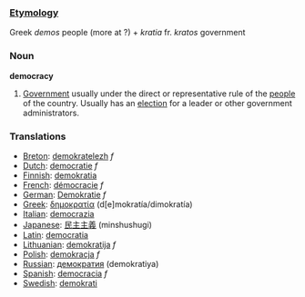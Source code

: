 ===[[Etymology]]===
Greek ''demos'' people (more at ?) + ''kratia'' fr. ''kratos'' government
=== Noun ===

'''democracy'''

#[[Government]] usually under the direct or representative rule of the [[people]] of the country.  Usually has an [[election]] for a leader or other government administrators.

===Translations===
*[[Breton]]: [[demokratelezh]] ''f''
*[[Dutch]]: [[democratie]] ''f''
*[[Finnish]]: [[demokratia]]
*[[French]]: [[démocracie]] ''f''
*[[German]]: [[Demokratie]] ''f''
*[[Greek]]: [[δημοκρατία]] (d[e]mokrat&iacute;a/dimokrat&iacute;a)
*[[Italian]]: [[democrazia]]
*[[Japanese]]: [[民主主義]] (minshushugi)
*[[Latin]]: [[democratia]]
*[[Lithuanian]]: [[demokratija]] ''f''
*[[Polish]]: [[demokracja]] ''f''
*[[Russian]]: [[демократия]] (demokratiya)
*[[Spanish]]: [[democracia]] ''f''
*[[Swedish]]: [[demokrati]]